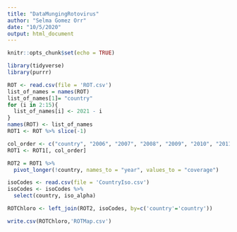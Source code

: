 ```yaml
---
title: "DataMungingRotovirus"
author: "Selma Gomez Orr"
date: "10/5/2020"
output: html_document
---
```


```r
knitr::opts_chunk$set(echo = TRUE)
```

```r
library(tidyverse)
library(purrr)
```

```r
ROT <- read.csv(file = 'ROT.csv')
list_of_names = names(ROT)
list_of_names[1]= "country"
for (i in 2:15){
  list_of_names[i] <- 2021 - i
}
names(ROT) <- list_of_names
ROT1 <- ROT %>% slice(-1)

col_order <- c("country", "2006", "2007", "2008", "2009", "2010", "2011", "2012", "2013", "2014", "2015", "2016", "2017", "2018", "2019")
ROT1 <- ROT1[, col_order]

ROT2 = ROT1 %>%
  pivot_longer(!country, names_to = "year", values_to = "coverage")
```

```r
isoCodes <- read.csv(file = 'CountryIso.csv')
isoCodes <- isoCodes %>%
  select(country, iso_alpha)

ROTChloro <- left_join(ROT2, isoCodes, by=c('country'='country'))

```

```r

write.csv(ROTChloro,'ROTMap.csv')
```

